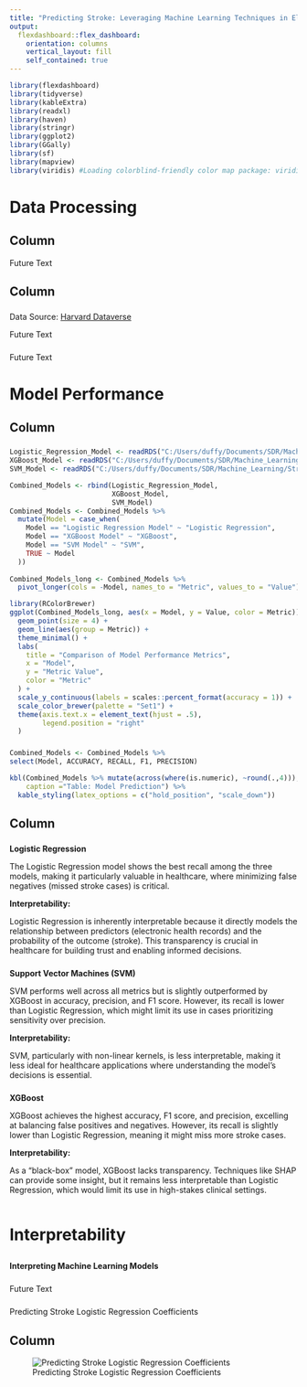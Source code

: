 ```yaml
---
title: "Predicting Stroke: Leveraging Machine Learning Techniques in Electronic Health Records"
output: 
  flexdashboard::flex_dashboard:
    orientation: columns
    vertical_layout: fill
    self_contained: true
---
```


```r
library(flexdashboard)
library(tidyverse)
library(kableExtra)
library(readxl)
library(haven) 
library(stringr) 
library(ggplot2) 
library(GGally)
library(sf) 
library(mapview)
library(viridis) #Loading colorblind-friendly color map package: viridisLite

```

# Data Processing

## Column {data-width="500"}

Future Text

## Column {data-width="500"}
###
Data Source: [Harvard Dataverse](https://dataverse.harvard.edu/file.xhtml?fileId=6707764&version=1.0)

Future Text

###

Future Text

# Model Performance

## Column {data-width="500"}

### {data-height="650"}

```r
Logistic_Regression_Model <- readRDS("C:/Users/duffy/Documents/SDR/Machine_Learning/Stroke_Final_Project/data/Logistic_Regression_Model.RDS")
XGBoost_Model <- readRDS("C:/Users/duffy/Documents/SDR/Machine_Learning/Stroke_Final_Project/data/XGBoost_Model.RDS")
SVM_Model <- readRDS("C:/Users/duffy/Documents/SDR/Machine_Learning/Stroke_Final_Project/data/svm_model.RDS")

Combined_Models <- rbind(Logistic_Regression_Model, 
                         XGBoost_Model,
                         SVM_Model)
Combined_Models <- Combined_Models %>%
  mutate(Model = case_when(
    Model == "Logistic Regression Model" ~ "Logistic Regression",
    Model == "XGBoost Model" ~ "XGBoost",
    Model == "SVM Model" ~ "SVM",
    TRUE ~ Model
  )) 
  
Combined_Models_long <- Combined_Models %>% 
  pivot_longer(cols = -Model, names_to = "Metric", values_to = "Value")

library(RColorBrewer)
ggplot(Combined_Models_long, aes(x = Model, y = Value, color = Metric)) +
  geom_point(size = 4) +
  geom_line(aes(group = Metric)) +
  theme_minimal() +
  labs(
    title = "Comparison of Model Performance Metrics",
    x = "Model",
    y = "Metric Value",
    color = "Metric"
  ) +
  scale_y_continuous(labels = scales::percent_format(accuracy = 1)) +
  scale_color_brewer(palette = "Set1") +  
  theme(axis.text.x = element_text(hjust = .5),
        legend.position = "right"
  )

```

### {data-height="350"}
```r
Combined_Models <- Combined_Models %>%
select(Model, ACCURACY, RECALL, F1, PRECISION)

kbl(Combined_Models %>% mutate(across(where(is.numeric), ~round(.,4))),
    caption ="Table: Model Prediction") %>%
  kable_styling(latex_options = c("hold_position", "scale_down"))
```




## Column 
### {data-height="333"}
**Logistic Regression**

The Logistic Regression model shows the best recall among the three models, making it particularly valuable in healthcare, where minimizing false negatives (missed stroke cases) is critical. 

 **Interpretability:** 
 
Logistic Regression is inherently interpretable because it directly models the relationship between predictors (electronic health records) and the probability of the outcome (stroke). This transparency is crucial in healthcare for building trust and enabling informed decisions.

### {data-height="334"}
**Support Vector Machines (SVM)**

SVM performs well across all metrics but is slightly outperformed by XGBoost in accuracy, precision, and F1 score. However, its recall is lower than Logistic Regression, which might limit its use in cases prioritizing sensitivity over precision.

 **Interpretability:**
 
SVM, particularly with non-linear kernels, is less interpretable, making it less ideal for healthcare applications where understanding the model's decisions is essential.

### {data-height="333"}
**XGBoost**

XGBoost achieves the highest accuracy, F1 score, and precision, excelling at balancing false positives and negatives. However, its recall is slightly lower than Logistic Regression, meaning it might miss more stroke cases.

 **Interpretability:**
 
As a "black-box" model, XGBoost lacks transparency. Techniques like SHAP can provide some insight, but it remains less interpretable than Logistic Regression, which would limit its use in high-stakes clinical settings.




```r

```
# Interpretability

## {data-width="1000" data-height="100}

**Interpreting Machine Learning Models**


### {data-width="500" data-height="500"}

Future Text

### {data-width="500" data-height="400"}
Predicting Stroke Logistic Regression Coefficients

## Column {data-width="500" data-height="800"}
![Predicting Stroke Logistic Regression Coefficients](img/coefficients_stroke_lr.png)

